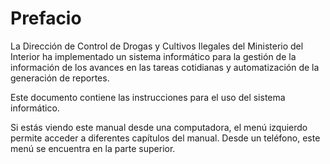 # Prefacio {.unnumbered}

La Dirección de Control de Drogas y Cultivos Ilegales del Ministerio del Interior ha implementado un sistema informático para la gestión de la información de los avances en las tareas cotidianas y automatización de la generación de reportes. 

Este documento contiene las instrucciones para el uso del sistema informático.

Si estás viendo este manual desde una computadora, el menú izquierdo permite acceder a diferentes capítulos del manual. Desde un teléfono, este menú se encuentra en la parte superior.

